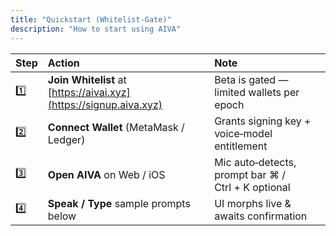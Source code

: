```yaml
---
title: "Quickstart (Whitelist‑Gate)"
description: "How to start using AIVA"
---
```


| Step | Action                                                             | Note                                                |
| :--- | :----------------------------------------------------------------- | :-------------------------------------------------- |
| 1️⃣  | **Join Whitelist** at [https://aivai.xyz](https://signup.aiva.xyz) | Beta is gated — limited wallets per epoch           |
| 2️⃣  | **Connect Wallet** (MetaMask / Ledger)                             | Grants signing key \+ voice‑model entitlement       |
| 3️⃣  | **Open AIVA** on Web / iOS                                         | Mic auto‑detects, prompt bar ⌘ / Ctrl \+ K optional |
| 4️⃣  | **Speak / Type** sample prompts below                              | UI morphs live & awaits confirmation                |